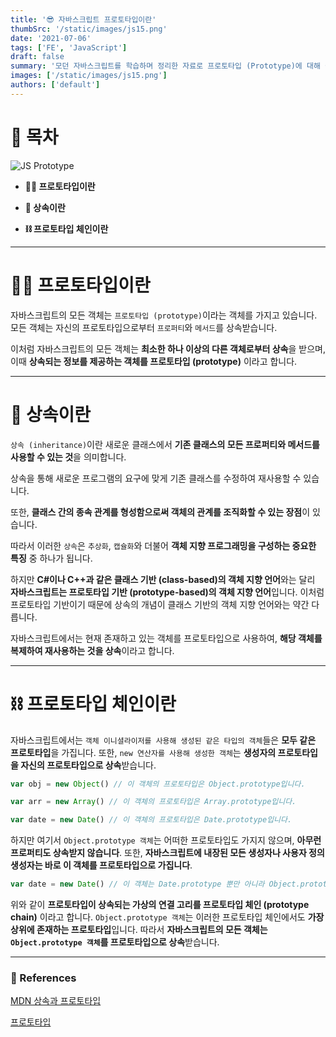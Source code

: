 ```yaml
---
title: '😎 자바스크립트 프로토타입이란'
thumbSrc: '/static/images/js15.png'
date: '2021-07-06'
tags: ['FE', 'JavaScript']
draft: false
summary: '모던 자바스크립트를 학습하며 정리한 자료로 프로토타입 (Prototype)에 대해 설명합니다.'
images: ['/static/images/js15.png']
authors: ['default']
---
```


# 📌 목차

![JS Prototype](/static/images/js15.png)

- **💁🏻 프로토타입이란**

- **🙌 상속이란**

- **⛓️ 프로토타입 체인이란**

---

# 💁🏻 프로토타입이란

자바스크립트의 모든 객체는 `프로토타입 (prototype)`이라는 객체를 가지고 있습니다. 모든 객체는 자신의 프로토타입으로부터 `프로퍼티`와 `메서드`를 상속받습니다.

이처럼 자바스크립트의 모든 객체는 **최소한 하나 이상의 다른 객체로부터 상속**을 받으며, 이때 **상속되는 정보를 제공하는 객체를 프로토타입 (prototype)** 이라고 합니다.

---

# 🙌 상속이란

`상속 (inheritance)`이란 새로운 클래스에서 **기존 클래스의 모든 프로퍼티와 메서드를 사용할 수 있는 것**을 의미합니다.

상속을 통해 새로운 프로그램의 요구에 맞게 기존 클래스를 수정하여 재사용할 수 있습니다.

또한, **클래스 간의 종속 관계를 형성함으로써 객체의 관계를 조직화할 수 있는 장점**이 있습니다.

따라서 이러한 `상속`은 `추상화`, `캡슐화`와 더불어 **객체 지향 프로그래밍을 구성하는 중요한 특징** 중 하나가 됩니다.

하지만 **C#이나 C++과 같은 클래스 기반 (class-based)의 객체 지향 언어**와는 달리 **자바스크립트는 프로토타입 기반 (prototype-based)의 객체 지향 언어**입니다. 이처럼 프로토타입 기반이기 때문에 상속의 개념이 클래스 기반의 객체 지향 언어와는 약간 다릅니다.

자바스크립트에서는 현재 존재하고 있는 객체를 프로토타입으로 사용하여, **해당 객체를 복제하여 재사용하는 것을 상속**이라고 합니다.

---

# ⛓️ 프로토타입 체인이란

자바스크립트에서는 `객체 이니셜라이저를 사용해 생성된 같은 타입의 객체`들은 **모두 같은 프로토타입**을 가집니다. 또한, `new 연산자를 사용해 생성한 객체`는 **생성자의 프로토타입을 자신의 프로토타입으로 상속**받습니다.

```javascript
var obj = new Object() // 이 객체의 프로토타입은 Object.prototype입니다.

var arr = new Array() // 이 객체의 프로토타입은 Array.prototype입니다.

var date = new Date() // 이 객체의 프로토타입은 Date.prototype입니다.
```

하지만 여기서 `Object.prototype 객체`는 어떠한 프로토타입도 가지지 않으며, **아무런 프로퍼티도 상속받지 않습니다**. 또한, **자바스크립트에 내장된 모든 생성자나 사용자 정의 생성자는 바로 이 객체를 프로토타입으로 가집니다**.

```javascript
var date = new Date() // 이 객체는 Date.prototype 뿐만 아니라 Object.prototype도 프로토타입으로 가집니다.
```

위와 같이 **프로토타입이 상속되는 가상의 연결 고리를 프로토타입 체인 (prototype chain)** 이라고 합니다. `Object.prototype 객체`는 이러한 프로토타입 체인에서도 **가장 상위에 존재하는 프로토타입**입니다. 따라서 **자바스크립트의 모든 객체는 `Object.prototype 객체`를 프로토타입으로 상속**받습니다.

---

### 🔗 References

[MDN 상속과 프로토타입](https://developer.mozilla.org/ko/docs/Web/JavaScript/Inheritance_and_the_prototype_chain)

[프로토타입](http://tcpschool.com/javascript/js_object_prototype)
